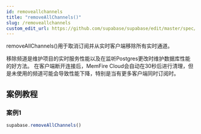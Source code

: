 ```yaml
---
id: removeallchannels
title: "removeAllChannels()"
slug: /removeallchannels
custom_edit_url: https://github.com/supabase/supabase/edit/master/spec/supabase_js_v2.yml
---
```



removeAllChannels()用于取消订阅并从实时客户端移除所有实时通道。

移除频道是维护项目的实时服务性能以及在监听Postgres更改时维护数据库性能的好方法。
在客户端断开连接后，MemFire Cloud会自动在30秒后进行清理，但是未使用的频道可能会导致性能下降，特别是当有更多客户端同时订阅时。

## 案例教程

### 案例1 

<Tabs scrollable size="small" type="underlined" defaultActiveId="demo2">

<TabPanel id="demo2" label="使用方法">

  ```ts
supabase.removeAllChannels()
  ```

</TabPanel>
</Tabs>
